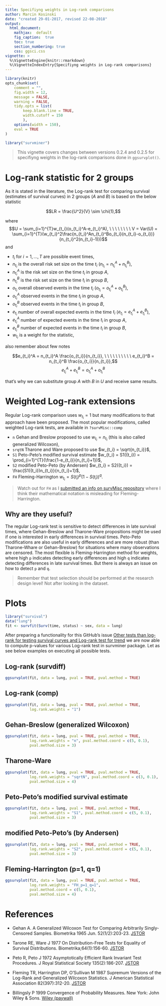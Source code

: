 ```yaml
---
title: Specifiyng weights in Log-rank comparisons
author: Marcin Kosinski
date: "created 29-01-2017, revised 22-08-2018"
output:
  html_document:
    mathjax:  default
    fig_caption:  true
    toc: true
    section_numbering: true
    css: ggsci.css
vignette: >
  %\VignetteEngine{knitr::rmarkdown}
  %\VignetteIndexEntry{Specifiyng weights in Log-rank comparisons}
---
```

```r
library(knitr)
opts_chunk$set(
	comment = "",
	fig.width = 12, 
	message = FALSE,
	warning = FALSE,
	tidy.opts = list(
		keep.blank.line = TRUE,
		width.cutoff = 150
		),
	options(width = 150),
	eval = TRUE
)
```

```r
library("survminer")
```


> This vignette covers changes between versions 0.2.4 and 0.2.5 for specifiyng weights in the log-rank comparisons done in `ggsurvplot()`.

# Log-rank statistic for 2 groups


As it is stated in the literature, the Log-rank test for comparing survival (estimates of survival curves) in 2 groups ($A$ and $B$) is based on the below statistic

$$LR = \frac{U^2}{V} \sim \chi(1),$$

where $$U = \sum_{i=1}^{T}w_{t_i}(o_{t_i}^A-e_{t_i}^A), \ \ \ \ \ \ \ \ V = Var(U) = \sum_{i=1}^{T}(w_{t_i}^2\frac{n_{t_i}^An_{t_i}^Bo_{t_i}(n_{t_i}-o_{t_i})}{n_{t_i}^2(n_{t_i}-1)})$$
and 

- $t_i$ for $i=1, \dots, T$ are possible event times, 
- $n_{t_i}$ is the overall risk set size on the time $t_i$ ($n_{t_i} = n_{t_i}^A+n_{t_i}^B$),
- $n_{t_i}^A$ is the risk set size on the time $t_i$ in group $A$,
- $n_{t_i}^B$ is the risk set size on the time $t_i$ in group $B$,
- $o_{t_i}$ overall observed events in the time $t_i$ ($o_{t_i} = o_{t_i}^A+o_{t_i}^B$),
- $o_{t_i}^A$ observed events in the time $t_i$ in group $A$,
- $o_{t_i}^B$ observed events in the time $t_i$ in group $B$,
- $e_{t_i}$ number of overall expected events in the time $t_i$ ($e_{t_i} = e_{t_i}^A+e_{t_i}^B$),
- $e_{t_i}^A$ number of expected events in the time $t_i$ in group $A$,
- $e_{t_i}^B$ number of expected events in the time $t_i$ in group $B$,
- $w_{t_i}$ is a weight for the statistic,

also remember about few notes

$$e_{t_i}^A = n_{t_i}^A \frac{o_{t_i}}{n_{t_i}}, \ \ \ \ \ \ \ \ \ \  e_{t_i}^B = n_{t_i}^B \frac{o_{t_i}}{n_{t_i}},$$
$$e_{t_i}^A + e_{t_i}^B = o_{t_i}^A + o_{t_i}^B$$

that's why we can substitute group $A$ with $B$ in $U$ and receive same results.

# Weighted Log-rank extensions

Regular Log-rank comparison uses $w_{t_i} = 1$ but many modifications to that approach have been proposed. The most popular modifications, called weighted Log-rank tests, are available in `?survMisc::comp`

- `n` Gehan and Breslow proposed to use $w_{t_i} = n_{t_i}$ (this is also called generalized Wilcoxon),
- `srqtN` Tharone and Ware proposed to use $w_{t_i} = \sqrt{n_{t_i}}$,
- `S1` Peto-Peto's modified survival estimate $w_{t_i} = S1({t_i}) = \prod_{i=1}^{T}(\frac{1-e_{t_i}}{n_{t_i}+1})$,
- `S2` modified Peto-Peto (by Andersen) $w_{t_i} = S2({t_i}) = \frac{S1({t_i})n_{t_i}}{n_{t_i}+1}$,
- `FH` Fleming-Harrington $w_{t_i} = S(t_i)^p(1 - S(t_i))^q$.

> Watch out for `FH` as I [submitted an info on survMisc repository](https://github.com/dardisco/survMisc/issues/15) where I think their mathematical notation is misleading for Fleming-Harrington.

## Why are they useful?

The regular Log-rank test is sensitive to detect differences in late survival times, where Gehan-Breslow and Tharone-Ware propositions might be used if one is interested in early differences in survival times. Peto-Peto modifications are also useful in early differences and are more robust (than Tharone-Whare or Gehan-Breslow) for situations where many observations are censored. The most flexible is Fleming-Harrington method for weights, where high `p` indicates detecting early differences and high `q` indicates detecting differences in late survival times. But there is always an issue on how to detect `p` and `q`.

> Remember that test selection should be performed at the research design level! Not after looking in the dataset.

# Plots 

```r
library("survival")
data("lung")
fit <- survfit(Surv(time, status) ~ sex, data = lung)
```

After preparing a functionality for this GitHub's issue [Other tests than log-rank for testing survival curves and Log-rank test for trend](https://github.com/kassambara/survminer/issues/17) we are now able to compute p-values for various Log-rank test in survminer package. Let as see below examples on executing all possible tests.

## Log-rank (survdiff)
```r
ggsurvplot(fit, data = lung, pval = TRUE, pval.method = TRUE)
```

## Log-rank (comp)

```r
ggsurvplot(fit, data = lung, pval = TRUE, pval.method = TRUE,
           log.rank.weights = "1")
```

## Gehan-Breslow (generalized Wilcoxon)

```r
ggsurvplot(fit, data = lung, pval = TRUE, pval.method = TRUE,
           log.rank.weights = "n", pval.method.coord = c(5, 0.1),
           pval.method.size = 3)
```

## Tharone-Ware

```r
ggsurvplot(fit, data = lung, pval = TRUE, pval.method = TRUE,
           log.rank.weights = "sqrtN", pval.method.coord = c(3, 0.1),
           pval.method.size = 4)
```

## Peto-Peto's modified survival estimate

```r
ggsurvplot(fit, data = lung, pval = TRUE, pval.method = TRUE,
           log.rank.weights = "S1", pval.method.coord = c(5, 0.1),
           pval.method.size = 3)
```

## modified Peto-Peto's (by Andersen)

```r
ggsurvplot(fit, data = lung, pval = TRUE, pval.method = TRUE,
           log.rank.weights = "S2", pval.method.coord = c(5, 0.1),
           pval.method.size = 3)
```

## Fleming-Harrington (p=1, q=1)

```r
ggsurvplot(fit, data = lung, pval = TRUE, pval.method = TRUE,
           log.rank.weights = "FH_p=1_q=1", 
           pval.method.coord = c(5, 0.1),
           pval.method.size = 4)
```


# References

- Gehan A. A Generalized Wilcoxon Test for Comparing Arbitrarily Singly-Censored Samples. Biometrika 1965 Jun. 52(1/2):203-23. [JSTOR](www.jstor.org/stable/2333825)

- Tarone RE, Ware J 1977 On Distribution-Free Tests for Equality of Survival Distributions. Biometrika;64(1):156-60. [JSTOR](http://www.jstor.org/stable/2335790)

- Peto R, Peto J 1972 Asymptotically Efficient Rank Invariant Test Procedures. J Royal Statistical Society 135(2):186-207. [JSTOR](http://www.jstor.org/stable/2344317)

- Fleming TR, Harrington DP, O'Sullivan M 1987 Supremum Versions of the Log-Rank and Generalized Wilcoxon Statistics. J American Statistical Association 82(397):312-20. [JSTOR](http://www.jstor.org/stable/2289169)

- Billingsly P 1999 Convergence of Probability Measures. New York: John Wiley & Sons. [Wiley (paywall)](dx.doi.org/10.1002/9780470316962)
